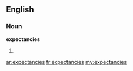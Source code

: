 ==English==

===Noun===
'''expectancies'''

# {{plural of|[[expectancy]]}}

[[ar:expectancies]]
[[fr:expectancies]]
[[my:expectancies]]